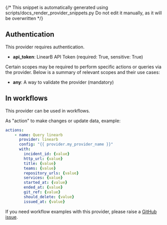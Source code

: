 {/* This snippet is automatically generated using scripts/docs_render_provider_snippets.py 
Do not edit it manually, as it will be overwritten */}

## Authentication
This provider requires authentication.
- **api_token**: LinearB API Token (required: True, sensitive: True)

Certain scopes may be required to perform specific actions or queries via the provider. Below is a summary of relevant scopes and their use cases:
- **any**: A way to validate the provider (mandatory) 



## In workflows

This provider can be used in workflows.



As "action" to make changes or update data, example:
```yaml
actions:
    - name: Query linearb
      provider: linearb
      config: "{{ provider.my_provider_name }}"
      with:
        incident_id: {value}  
        http_url: {value}  
        title: {value}  
        teams: {value}  
        repository_urls: {value}  
        services: {value}  
        started_at: {value}  
        ended_at: {value}  
        git_ref: {value}  
        should_delete: {value}  
        issued_at: {value}  
```



If you need workflow examples with this provider, please raise a [GitHub issue](https://github.com/keephq/keep/issues).
